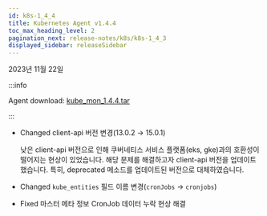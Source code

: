 ```yaml
---
id: k8s-1_4_4
title: Kubernetes Agent v1.4.4
toc_max_heading_level: 2
pagination_next: release-notes/k8s/k8s-1_4_3
displayed_sidebar: releaseSidebar
---
```


2023년 11월 22일

:::info

Agent download: [kube_mon_1.4.4.tar](https://repo.whatap.io/docker/kube_mon_1.4.4.tar)

:::

- <Status>Changed</Status> client-api 버전 변경(13.0.2 → 15.0.1)

  낮은 client-api 버전으로 인해 쿠버네티스 서비스 플랫폼(eks, gke)과의 호환성이 떨어지는 현상이 있었습니다. 해당 문제를 해결하고자 client-api 버전을 업데이트했습니다. 특히, deprecated 메소드를 업데이트된 버전으로 대체하였습니다.

- <Status>Changed</Status> <code>kube_entities</code> 필드 이름 변경(<code>cronJobs</code> → <code>cronjobs</code>)

- <Status>Fixed</Status> 마스터 메타 정보 CronJob 데이터 누락 현상 해결